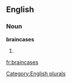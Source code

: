 
==English==

===Noun===
'''braincases'''

# {{plural of|[[braincase]]}}

[[Category:English plurals]]

[[fr:braincases]]